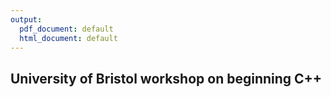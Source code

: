 ```yaml
---
output:
  pdf_document: default
  html_document: default
---
```

## University of Bristol workshop on beginning C++



